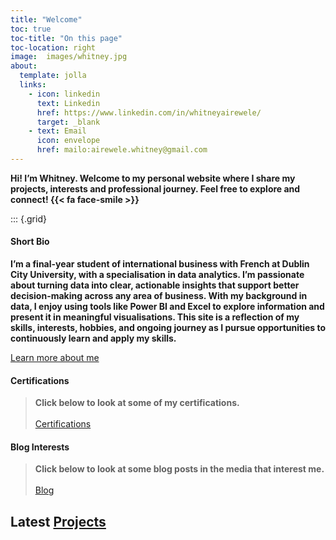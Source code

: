 ```yaml
---
title: "Welcome"
toc: true
toc-title: "On this page"
toc-location: right
image:  images/whitney.jpg
about:
  template: jolla
  links:
    - icon: linkedin
      text: Linkedin
      href: https://www.linkedin.com/in/whitneyairewele/
      target: _blank
    - text: Email
      icon: envelope
      href: mailo:airewele.whitney@gmail.com
---
```

 
**Hi! I'm Whitney. Welcome to my personal website where I share my projects, interests and professional journey. Feel free to explore and connect! {{< fa face-smile >}}**


::: {.grid}

::: {.g-col-12 .text-left}
#### Short Bio

**I’m a final-year student of international business with French at Dublin City University, with a specialisation in data analytics. I’m passionate about turning data into clear, actionable insights that support better decision-making across any area of business. With my background in data, I enjoy using tools like Power BI and Excel to explore information and present it in meaningful visualisations. This site is a reflection of my skills, interests, hobbies, and ongoing journey as I pursue opportunities to continuously learn and apply my skills.**

::: {.text-center.mt-4}
[Learn more about me](about.qmd){.btn .btn-primary}
:::
:::

::: {.g-col-6 .vh-center .text-left}
#### Certifications
>**Click below to look at some of my certifications.**<br><br>
[Certifications](Certifications.qmd){.btn .btn-primary}
:::


::: {.g-col-6 .vh-center .center-text}
#### Blog Interests
>**Click below to look at some blog posts in the media that interest me.**<br><br>
[Blog](Blog.qmd.qmd){.btn .btn-primary}
:::



## Latest [Projects](/Projects.qmdroject)

::: {#recent-project-listing}
:::



